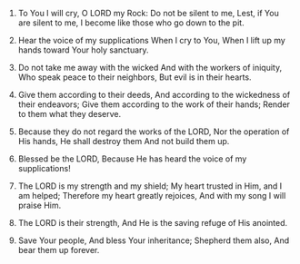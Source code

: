 
1. To You I will cry, O LORD my Rock: Do not be silent to me, Lest, if You are silent to me, I become like those who go down to the pit.

2. Hear the voice of my supplications When I cry to You, When I lift up my hands toward Your holy sanctuary.

3. Do not take me away with the wicked And with the workers of iniquity, Who speak peace to their neighbors, But evil is in their hearts.

4. Give them according to their deeds, And according to the wickedness of their endeavors; Give them according to the work of their hands; Render to them what they deserve.

5. Because they do not regard the works of the LORD, Nor the operation of His hands, He shall destroy them And not build them up.

6. Blessed be the LORD, Because He has heard the voice of my supplications!

7. The LORD is my strength and my shield; My heart trusted in Him, and I am helped; Therefore my heart greatly rejoices, And with my song I will praise Him.

8. The LORD is their strength, And He is the saving refuge of His anointed.

9. Save Your people, And bless Your inheritance; Shepherd them also, And bear them up forever.



